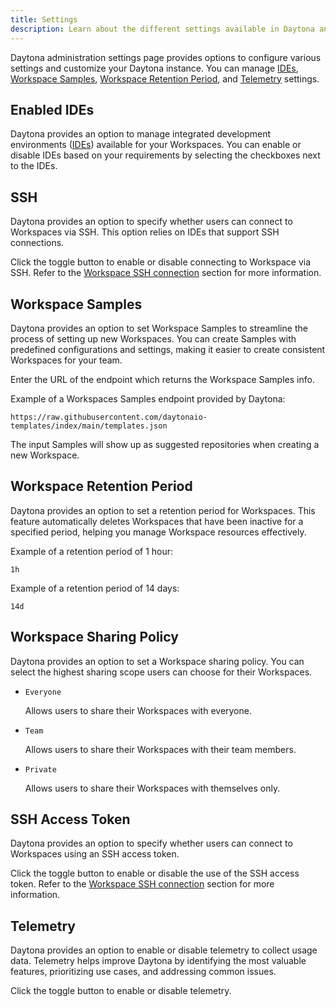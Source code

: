 ```yaml
---
title: Settings
description: Learn about the different settings available in Daytona and how to configure them.
---
```



Daytona administration settings page provides options to configure various settings and customize your Daytona instance. You can manage [IDEs](#enabled-ides), [Workspace Samples](#workspace-samples), [Workspace Retention Period](#workspace-retention-period), and [Telemetry](#telemetry) settings.

## Enabled IDEs

Daytona provides an option to manage integrated development environments ([IDEs](/usage/ide/)) available for your Workspaces. You can enable or disable IDEs based on your requirements by selecting the checkboxes next to the IDEs.

<CardGrid gridNumber={9} mobileGridNumber={2} colsMinWidth='16px' colsMinWidthMobile='98px'>
  <ImageCard icon={VSlogo} link="/usage/ide#vs-code" imageAlt="Visual Studio logo" />
  <ImageCard imageDark={PClogo} link="/usage/ide#jetbrains-pycharm-professional" imageAlt="PyCharm logo" />
  <ImageCard imageDark={IJlogo} link="/usage/ide#jetbrains-intellij-idea-ultimate" imageAlt="IntelliJ logo" />
  <ImageCard imageDark={WSlogo} link="/usage/ide#jetbrains-webstorm" imageAlt="WebStorm logo" />
  <ImageCard imageDark={GOlogo} link="/usage/ide#jetbrains-goland" imageAlt="GoLand logo" />
  <ImageCard imageDark={CLlogo} link="/usage/ide#jetbrains-clion" imageAlt="CLion logo" />
  <ImageCard imageDark={RDlogo} link="/usage/ide#jetbrains-rider" imageAlt="Rider logo" />
  <ImageCard imageDark={RMlogo} link="/usage/ide#jetbrains-rubymine" imageAlt="RubyMine logo"/>
</CardGrid>

## SSH

Daytona provides an option to specify whether users can connect to Workspaces via SSH. This option relies on IDEs that support SSH connections.

Click the toggle button to enable or disable connecting to Workspace via SSH. Refer to the [Workspace SSH connection](/usage/workspaces#workspace-ssh-connection) section for more information.

## Workspace Samples

Daytona provides an option to set Workspace Samples to streamline the process of setting up new Workspaces. You can create Samples with predefined configurations and settings, making it easier to create consistent Workspaces for your team.

Enter the URL of the endpoint which returns the Workspace Samples info.

Example of a Workspaces Samples endpoint provided by Daytona:

```shell
https://raw.githubusercontent.com/daytonaio-templates/index/main/templates.json
```

The input Samples will show up as suggested repositories when creating a new Workspace.

## Workspace Retention Period

Daytona provides an option to set a retention period for Workspaces. This feature automatically deletes Workspaces that have been inactive for a specified period, helping you manage Workspace resources effectively.

Example of a retention period of 1 hour:

```shell
1h
```

Example of a retention period of 14 days:

```shell
14d
```

## Workspace Sharing Policy

Daytona provides an option to set a Workspace sharing policy. You can select the highest sharing scope users can choose for their Workspaces.

- `Everyone`

  Allows users to share their Workspaces with everyone.

- `Team`

  Allows users to share their Workspaces with their team members.

- `Private`

  Allows users to share their Workspaces with themselves only.

## SSH Access Token

Daytona provides an option to specify whether users can connect to Workspaces using an SSH access token.

Click the toggle button to enable or disable the use of the SSH access token. Refer to the [Workspace SSH connection](/usage/workspaces#workspace-ssh-connection) section for more information.

## Telemetry

Daytona provides an option to enable or disable telemetry to collect usage data. Telemetry helps improve Daytona by identifying the most valuable features, prioritizing use cases, and addressing common issues.

Click the toggle button to enable or disable telemetry.
